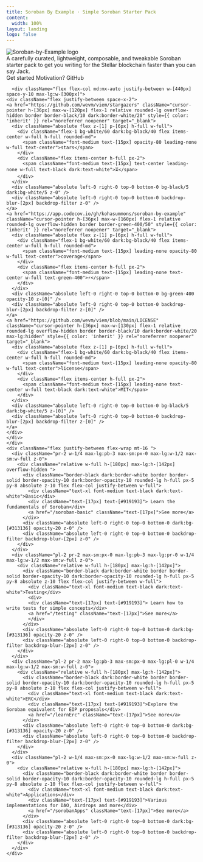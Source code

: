 ```yaml
---
title: Soroban By Example · Simple Soroban Starter Pack
content:
  width: 100%
layout: landing
logo: false
---
```



<div className="absolute max-w-[1120px] mx-auto w-full top-20 bottom-0 bg-[url('/colosseum-light.svg')] dark:bg-[url('/colosseum.svg')] bg-no-repeat max-sm:w-[200%] max-sm:-left-[200px] max-sm:hidden" />

<div className="max-w-[1120px] mx-auto vp-doc relative px-[24px] mb-[96px] mt-[32px] md:px-0 md:mb-[64px]">
  <div className="pt-[48px] max-sm:pt-0">
    <div className="max-sm:px-0 flex flex-col gap-8 justify-between md:mx-auto z-0 max-md:justify-center">
      <div className="space-y-8 max-w-[500px] flex flex-col mx-auto items-center text-center">
    <img className="h-[102px] dark:invert-[1] max-sm:h-[60px]" src="/sbe-text-light.svg" alt="Soroban-by-Example logo" />
    <div className="font-regular text-[21px] max-sm:text-[18px] text-[#919193]">
        A carefully <span className="text-black dark:text-white">curated</span>, 
        <span className="text-black dark:text-white">lightweight</span>, 
        <span className="text-black dark:text-white">composable</span>, 
        and <span className="text-black dark:text-white">tweakable</span> Soroban starter pack to get you writing for the Stellar blockchain faster than you can say Jack.
    </div>
    <div className="flex justify-center flex-wrap gap-2">
        <HomePage.Button href="/getting-started" variant="accent">Get started</HomePage.Button>
        <HomePage.Button href="/introduction">Motivation?</HomePage.Button>
        <HomePage.Button href="https://github.com/kohasummons/soroban-by-example">GitHub</HomePage.Button>
    </div>
</div>

      
      <div className="flex flex-col md:mx-auto justify-between w-[440px] space-y-10 max-lg:w-[300px]">
    <div className="flex justify-between space-x-2">
    <a href="https://github.com/wevm/viem/stargazers" className="cursor-pointer h-[36px] max-w-[120px] flex-1 relative rounded-lg overflow-hidden border border-black/10 dark:border-white/20" style={{ color: 'inherit' }} rel="noreferrer noopener" target="_blank">
      <div className="absolute flex z-[1] p-[6px] h-full w-full">
        <div className="flex-1 bg-white/60 dark:bg-black/40 flex items-center w-full h-full rounded-md">
          <span className="font-medium text-[15px] opacity-80 leading-none w-full text-center">stars</span>
        </div>
        <div className="flex items-center h-full px-2">
          <span className="font-medium text-[15px] text-center leading-none w-full text-black dark:text-white">⏳</span>
        </div>
      </div>
      <div className="absolute left-0 right-0 top-0 bottom-0 bg-black/5 dark:bg-white/5 z-0" />
      <div className="absolute left-0 right-0 top-0 bottom-0 backdrop-blur-[2px] backdrop-filter z-0" />
    </a>
    <a href="https://app.codecov.io/gh/kohasummons/soroban-by-example" className="cursor-pointer h-[36px] max-w-[160px] flex-1 relative rounded-lg overflow-hidden border border-green-400/50" style={{ color: 'inherit' }} rel="noreferrer noopener" target="_blank">
      <div className="absolute flex z-[1] p-[6px] h-full w-full">
        <div className="flex-1 bg-white/60 dark:bg-black/40 flex items-center w-full h-full rounded-md">
          <span className="font-medium text-[15px] leading-none opacity-80 w-full text-center">coverage</span>
        </div>
        <div className="flex items-center h-full px-2">
          <span className="font-medium text-[15px] leading-none text-center w-full text-green-400">⚡</span>
        </div>
      </div>
      <div className="absolute left-0 right-0 top-0 bottom-0 bg-green-400 opacity-10 z-[0]" />
      <div className="absolute left-0 right-0 top-0 bottom-0 backdrop-blur-[2px] backdrop-filter z-[0]" />
    </a>
    <a href="https://github.com/wevm/viem/blob/main/LICENSE" className="cursor-pointer h-[36px] max-w-[130px] flex-1 relative rounded-lg overflow-hidden border border-black/10 dark:border-white/20 max-lg:hidden" style={{ color: 'inherit' }} rel="noreferrer noopener" target="_blank">
      <div className="absolute flex z-[1] p-[6px] h-full w-full">
        <div className="flex-1 bg-white/60 dark:bg-black/40 flex items-center w-full h-full rounded-md">
          <span className="font-medium text-[15px] leading-none opacity-80 w-full text-center">license</span>
        </div>
        <div className="flex items-center h-full px-2">
          <span className="font-medium text-[15px] leading-none text-center w-full text-black dark:text-white">MIT</span>
        </div>
      </div>
      <div className="absolute left-0 right-0 top-0 bottom-0 bg-black/5 dark:bg-white/5 z-[0]" />
      <div className="absolute left-0 right-0 top-0 bottom-0 backdrop-blur-[2px] backdrop-filter z-[0]" />
    </a>
    </div>
    </div>
    </div>
    <div className="flex justify-between flex-wrap mt-16 ">
      <div className="pr-2 w-1/4 max-lg:pb-3 max-sm:px-0 max-lg:w-1/2 max-sm:w-full z-0">
        <div className="relative w-full h-[180px] max-lg:h-[142px] overflow-hidden ">
          <div className="border-black dark:border-white border border-solid border-opacity-10 dark:border-opacity-10 rounded-lg h-full px-5 py-8 absolute z-10 flex flex-col justify-between w-full">
            <div className="text-xl font-medium text-black dark:text-white">Basic</div>
            <div className="text-[17px] text-[#919193]"> Learn the fundamentals of Soroban</div>
            <a href="/soroban-basic" className="text-[17px]">See more</a>
          </div>
          <div className="absolute left-0 right-0 top-0 bottom-0 dark:bg-[#313136] opacity-20 z-0" />
          <div className="absolute left-0 right-0 top-0 bottom-0 backdrop-filter backdrop-blur-[2px] z-0" />
        </div>
      </div>
      <div className="pl-2 pr-2 max-sm:px-0 max-lg:pb-3 max-lg:pr-0 w-1/4 max-lg:w-1/2 max-sm:w-full z-0">
        <div className="relative w-full h-[180px] max-lg:h-[142px]">
          <div className="border-black dark:border-white border border-solid border-opacity-10 dark:border-opacity-10 rounded-lg h-full px-5 py-8 absolute z-10 flex flex-col justify-between w-full">
            <div className="text-xl font-medium text-black dark:text-white">Testing</div>
            <div>
            <div className="text-[17px] text-[#919193]"> Learn how to write tests for simple concepts</div>
            <a href="/testing" className="text-[17px]">See more</a>
            </div>
          </div>
          <div className="absolute left-0 right-0 top-0 bottom-0 dark:bg-[#313136] opacity-20 z-0" />
          <div className="absolute left-0 right-0 top-0 bottom-0 backdrop-filter backdrop-blur-[2px] z-0" />
        </div>
      </div>
      <div className="pl-2 pr-2 max-lg:pb-3 max-sm:px-0 max-lg:pl-0 w-1/4 max-lg:w-1/2 max-sm:w-full z-0">
        <div className="relative w-full h-[180px] max-lg:h-[142px]">
          <div className="border-black dark:border-white border border-solid border-opacity-10 dark:border-opacity-10 rounded-lg h-full px-5 py-8 absolute z-10 flex flex-col justify-between w-full">
            <div className="text-xl font-medium text-black dark:text-white">ERC</div>
            <div className="text-[17px] text-[#919193]">Explore the Soroban equivalent for EIP proposals</div>
            <a href="/learnErc" className="text-[17px]">See more</a>
          </div>
          <div className="absolute left-0 right-0 top-0 bottom-0 dark:bg-[#313136] opacity-20 z-0" />
          <div className="absolute left-0 right-0 top-0 bottom-0 backdrop-filter backdrop-blur-[2px] z-0" />
        </div>
      </div>
      <div className="pl-2 w-1/4 max-sm:px-0 max-lg:w-1/2 max-sm:w-full z-0">
        <div className="relative w-full h-[180px] max-lg:h-[142px]">
          <div className="border-black dark:border-white border border-solid border-opacity-10 dark:border-opacity-10 rounded-lg h-full px-5 py-8 absolute z-10 flex flex-col justify-between w-full">
            <div className="text-xl font-medium text-black dark:text-white">Applications</div>
            <div className="text-[17px] text-[#919193]">Various implementations for DAO, Airdrops and more</div>
            <a href="/sorobanApps" className="text-[17px]">See more</a>
          </div>
          <div className="absolute left-0 right-0 top-0 bottom-0 dark:bg-[#313136] opacity-20 z-0" />
          <div className="absolute left-0 right-0 top-0 bottom-0 backdrop-filter backdrop-blur-[2px] z-0" />
        </div>
      </div>
    </div>

  </div>
</div>
